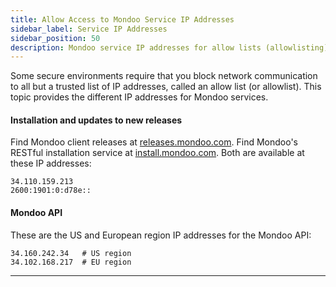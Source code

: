 ```yaml
---
title: Allow Access to Mondoo Service IP Addresses
sidebar_label: Service IP Addresses
sidebar_position: 50
description: Mondoo service IP addresses for allow lists (allowlisting)
---
```


Some secure environments require that you block network communication to all but a trusted list of IP addresses, called an allow list (or allowlist). This topic provides the different IP addresses for Mondoo services.

#### Installation and updates to new releases

Find Mondoo client releases at [releases.mondoo.com](https://releases.mondoo.com). Find Mondoo's RESTful installation service at [install.mondoo.com](https://install.mondoo.com). Both are available at these IP addresses:

```
34.110.159.213
2600:1901:0:d78e::
```

#### Mondoo API

These are the US and European region IP addresses for the Mondoo API:

```
34.160.242.34   # US region
34.102.168.217  # EU region
```

---
